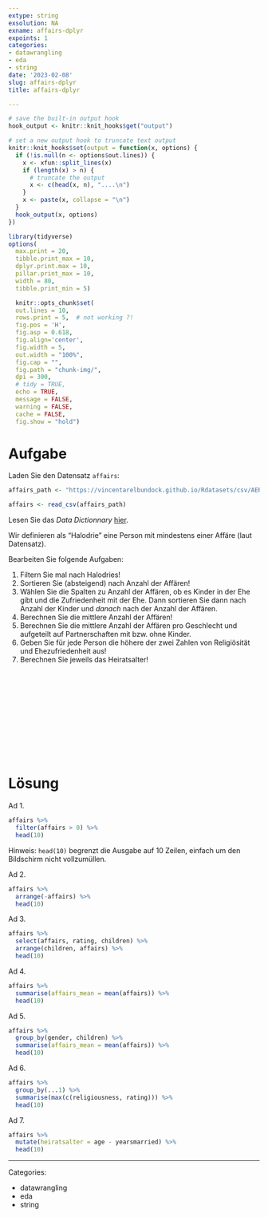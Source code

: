 ```yaml
---
extype: string
exsolution: NA
exname: affairs-dplyr
expoints: 1
categories:
- datawrangling
- eda
- string
date: '2023-02-08'
slug: affairs-dplyr
title: affairs-dplyr

---
```





```r
# save the built-in output hook
hook_output <- knitr::knit_hooks$get("output")

# set a new output hook to truncate text output
knitr::knit_hooks$set(output = function(x, options) {
  if (!is.null(n <- options$out.lines)) {
    x <- xfun::split_lines(x)
    if (length(x) > n) {
      # truncate the output
      x <- c(head(x, n), "....\n")
    }
    x <- paste(x, collapse = "\n")
  }
  hook_output(x, options)
})
```









```r
library(tidyverse)
options(
  max.print = 20,
  tibble.print_max = 10, 
  dplyr.print.max = 10,
  pillar.print_max = 10,
  width = 80,
  tibble.print_min = 5)
```

```r
  knitr::opts_chunk$set(
  out.lines = 10,
  rows.print = 5,  # not working ?!
  fig.pos = 'H',
  fig.asp = 0.618,
  fig.align='center',
  fig.width = 5,
  out.width = "100%",
  fig.cap = "", 
  fig.path = "chunk-img/",
  dpi = 300,
  # tidy = TRUE,
  echo = TRUE,
  message = FALSE,
  warning = FALSE,
  cache = FALSE,
  fig.show = "hold")
```




# Aufgabe

Laden Sie den Datensatz `affairs`:

```r
affairs_path <- "https://vincentarelbundock.github.io/Rdatasets/csv/AER/Affairs.csv"
```

```r
affairs <- read_csv(affairs_path)
```

Lesen Sie das *Data Dictionnary* [hier](https://vincentarelbundock.github.io/Rdatasets/doc/AER/Affairs.html).

Wir definieren als "Halodrie" eine Person mit mindestens einer Affäre (laut Datensatz).


Bearbeiten Sie folgende Aufgaben:


1. Filtern Sie mal nach Halodries!
2. Sortieren Sie (absteigend) nach Anzahl der Affären!
3. Wählen Sie die Spalten zu Anzahl der Affären, ob es Kinder in der Ehe gibt und die Zufriedenheit mit der Ehe. Dann sortieren Sie dann nach Anzahl der Kinder und *danach* nach der Anzahl der Affären.
4. Berechnen Sie die mittlere Anzahl der Affären!
5. Berechnen Sie die mittlere Anzahl der Affären pro Geschlecht und aufgeteilt auf Partnerschaften mit bzw. ohne Kinder.
6. Geben Sie für jede Person die höhere der zwei Zahlen von Religiösität und Ehezufriedenheit aus!
7. Berechnen Sie jeweils das Heiratsalter!



</br>
</br>
</br>
</br>
</br>
</br>
</br>
</br>
</br>
</br>

# Lösung

Ad 1.

```r
affairs %>% 
  filter(affairs > 0) %>% 
  head(10)
```

Hinweis: `head(10)` begrenzt die Ausgabe auf 10 Zeilen, einfach um den Bildschirm nicht vollzumüllen.



Ad 2.

```r
affairs %>% 
  arrange(-affairs) %>% 
  head(10)
```


Ad 3.

```r
affairs %>% 
  select(affairs, rating, children) %>% 
  arrange(children, affairs) %>% 
  head(10)
```



Ad 4.


```r
affairs %>% 
  summarise(affairs_mean = mean(affairs)) %>% 
  head(10)
```


Ad 5.

```r
affairs %>% 
  group_by(gender, children) %>% 
  summarise(affairs_mean = mean(affairs)) %>% 
  head(10)
```


Ad 6.

```r
affairs %>% 
  group_by(...1) %>% 
  summarise(max(c(religiousness, rating))) %>% 
  head(10)
```



Ad 7.

```r
affairs %>% 
  mutate(heiratsalter = age - yearsmarried) %>%
  head(10)
```




---

Categories: 

- datawrangling
- eda
- string

